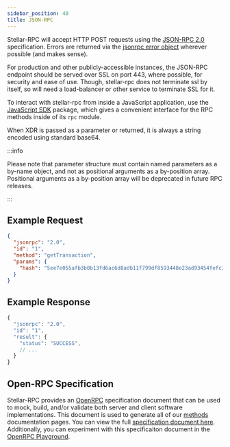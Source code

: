 ```yaml
---
sidebar_position: 40
title: JSON-RPC
---
```


Stellar-RPC will accept HTTP POST requests using the [JSON-RPC 2.0] specification. Errors are returned via the [jsonrpc error object] wherever possible (and makes sense).

For production and other publicly-accessible instances, the JSON-RPC endpoint should be served over SSL on port 443, where possible, for security and ease of use. Though, stellar-rpc does not terminate ssl by itself, so will need a load-balancer or other service to terminate SSL for it.

To interact with stellar-rpc from inside a JavaScript application, use the [JavaScript SDK] package, which gives a convenient interface for the RPC methods inside of its `rpc` module.

When XDR is passed as a parameter or returned, it is always a string encoded using standard base64.

:::info

Please note that parameter structure must contain named parameters as a by-name object, and not as positional arguments as a by-position array. Positional arguments as a by-position array will be deprecated in future RPC releases.

:::

## Example Request

```json
{
  "jsonrpc": "2.0",
  "id": "1",
  "method": "getTransaction",
  "params": {
    "hash": "5ee7e055afb3b0b13fd6ac6d8adb11f799df8593448e23ad93454fefc387bbfa"
  }
}
```

## Example Response

```js
{
  "jsonrpc": "2.0",
  "id": "1",
  "result": {
    "status": "SUCCESS",
    // ...
  }
}
```

## Open-RPC Specification

Stellar-RPC provides an [OpenRPC] specification document that can be used to mock, build, and/or validate both server and client software implementations. This document is used to generate all of our [methods] documentation pages. You can view the full [specification document here]. Additionally, you can experiment with this specificaiton document in the [OpenRPC Playground].

[JSON-RPC 2.0]: https://www.jsonrpc.org/specification
[jsonrpc error object]: https://www.jsonrpc.org/specification#error_object
[JavaScript SDK]: https://github.com/stellar/js-stellar-sdk
[OpenRPC]: https://open-rpc.org/
[methods]: ./methods
[specification document here]: https://raw.githubusercontent.com/stellar/stellar-docs/main/static/stellar-rpc.openrpc.json
[OpenRPC Playground]: https://playground.open-rpc.org/?schemaUrl=https://raw.githubusercontent.com/stellar/stellar-docs/main/static/stellar-rpc.openrpc.json
